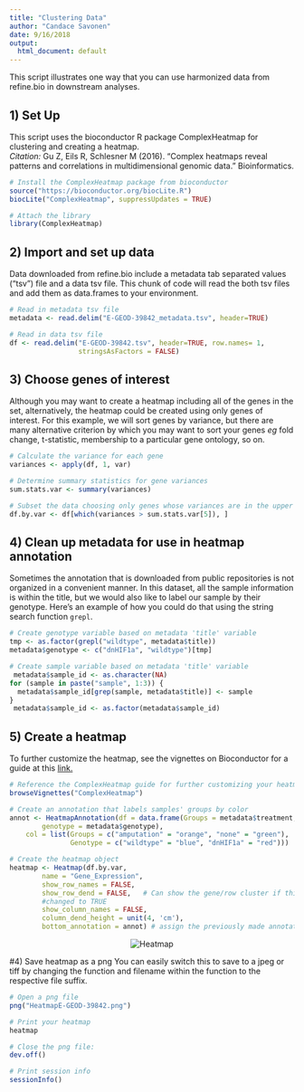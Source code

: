 ```yaml
---
title: "Clustering Data"
author: "Candace Savonen"
date: 9/16/2018
output:
  html_document: default
---
```


This script illustrates one way that you can use harmonized data from refine.bio
in downstream analyses.

## 1) Set Up
This script uses the bioconductor R package ComplexHeatmap for clustering and 
creating a heatmap.
<br/> <i> Citation:</i> Gu Z, Eils R, Schlesner M (2016). “Complex heatmaps 
reveal patterns and correlations in multidimensional genomic data.” Bioinformatics. 
```r
# Install the ComplexHeatmap package from bioconductor
source("https://bioconductor.org/biocLite.R")
biocLite("ComplexHeatmap", suppressUpdates = TRUE)

# Attach the library
library(ComplexHeatmap)
```

## 2) Import and set up data
Data downloaded from refine.bio include a metadata tab separated values ("tsv")
file and a data tsv file. This chunk of code will read the both tsv files and 
add them as data.frames to your environment. 
```r
# Read in metadata tsv file
metadata <- read.delim("E-GEOD-39842_metadata.tsv", header=TRUE)

# Read in data tsv file
df <- read.delim("E-GEOD-39842.tsv", header=TRUE, row.names= 1, 
                 stringsAsFactors = FALSE)
```

## 3) Choose genes of interest
Although you may want to create a heatmap including all of the genes in the set,
alternatively, the heatmap could be created using only genes of interest. 
For this example, we will sort genes by variance, but there are many alternative
criterion by which you may want to sort your genes <i>eg</i> fold change,
t-statistic, membership to a particular gene ontology, so on. 
```r
# Calculate the variance for each gene
variances <- apply(df, 1, var)

# Determine summary statistics for gene variances
sum.stats.var <- summary(variances)

# Subset the data choosing only genes whose variances are in the upper quartile
df.by.var <- df[which(variances > sum.stats.var[5]), ]
```

## 4) Clean up metadata for use in heatmap annotation 
Sometimes the annotation that is downloaded from public repositories is not
organized in a convenient manner. 
In this dataset, all the sample information is within the title, but we would 
also like to label our sample by their genotype. Here's an example of how you 
could do that using the string search function `grepl`.
```r
# Create genotype variable based on metadata 'title' variable
tmp <- as.factor(grepl("wildtype", metadata$title))
metadata$genotype <- c("dnHIF1a", "wildtype")[tmp]

# Create sample variable based on metadata 'title' variable
 metadata$sample_id <- as.character(NA)
for (sample in paste("sample", 1:3)) {
  metadata$sample_id[grep(sample, metadata$title)] <- sample
}
 metadata$sample_id <- as.factor(metadata$sample_id)
```

## 5) Create a heatmap
To further customize the heatmap, see the vignettes on Bioconductor for a guide 
at this
<a href="https://bioconductor.org/packages/devel/bioc/vignettes/ComplexHeatmap/inst/doc/s1.introduction.html"> 
link. </a>
```r
# Reference the ComplexHeatmap guide for further customizing your heatmap
browseVignettes("ComplexHeatmap")

# Create an annotation that labels samples' groups by color
annot <- HeatmapAnnotation(df = data.frame(Groups = metadata$treatment,
        genotype = metadata$genotype),
    col = list(Groups = c("amputation" = "orange", "none" = "green"),
               Genotype = c("wildtype" = "blue", "dnHIF1a" = "red")))

# Create the heatmap object
heatmap <- Heatmap(df.by.var, 
        name = "Gene_Expression",
        show_row_names = FALSE,
        show_row_dend = FALSE,   # Can show the gene/row cluster if this is 
        #changed to TRUE
        show_column_names = FALSE,
        column_dend_height = unit(4, 'cm'),
        bottom_annotation = annot) # assign the previously made annotation object
```
<center>
<img src="HeatmapE-GEOD-39842.png" alt = "Heatmap">
</center>

#4) Save heatmap as a png
You can easily switch this to save to a jpeg or tiff by changing the function 
and filename within the function to the respective file suffix.
```r
# Open a png file
png("HeatmapE-GEOD-39842.png")

# Print your heatmap
heatmap

# Close the png file:
dev.off()

# Print session info
sessionInfo()
```
